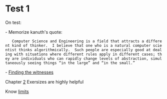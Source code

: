 = Test 1 =

On test:

- Memorize kanuth's quote:

    Computer Science and Engineering is a field that attracts a different kind of thinker.  I believe that one who is a natural computer scientist thinks algorithmically.  Such people are especially good at dealing with situations where different rules apply in different cases; they are individuals who can rapidly change levels of abstraction, simultaneously seeing things “in the large” and “in the small.”

- [[Finding the witnesses]]

Chapter [[2]] Exersizes are highly helpful

Know [[limits]]
